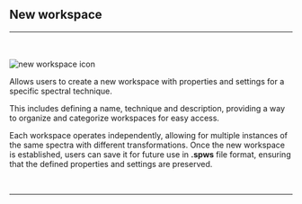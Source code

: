 


## New workspace

<hr></hr>
<br></br>
<Image
  src={`${imagePath}new_workspace_icon.svg`}
  alt='new workspace icon'
  width={65}
  height={65}
/>

Allows users to create a new workspace with properties and settings for a specific spectral technique.

This includes defining a name, technique and description, providing a way to organize and categorize workspaces for easy access.

Each workspace operates independently, allowing for multiple instances of the same spectra with different transformations. Once the new workspace is established, users can save it for future use in **.spws** file format, ensuring that the defined properties and settings are preserved.

<br />
<hr />
<br />
<WorkspaceManagementFooterLinks imagePath={imagePath} />

